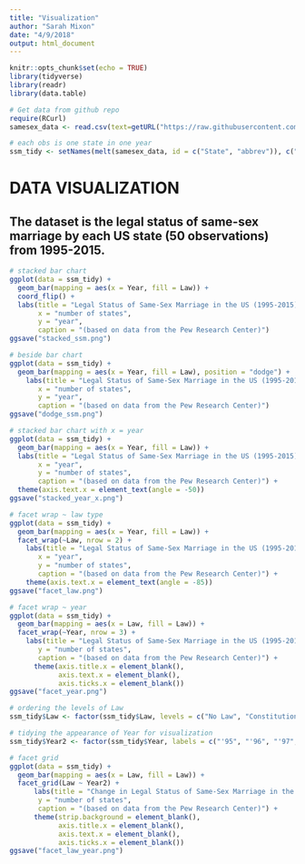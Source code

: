 ```yaml
---
title: "Visualization"
author: "Sarah Mixon"
date: "4/9/2018"
output: html_document
---
```


```r
knitr::opts_chunk$set(echo = TRUE)
library(tidyverse)
library(readr)
library(data.table)

# Get data from github repo 
require(RCurl)
samesex_data <- read.csv(text=getURL("https://raw.githubusercontent.com/zonination/samesmarriage/master/ssm.csv"))

# each obs is one state in one year
ssm_tidy <- setNames(melt(samesex_data, id = c("State", "abbrev")), c("State", "abbrev", "Year", "Law"))

```

# DATA VISUALIZATION 
## The dataset is the legal status of same-sex marriage by each US state (50 observations) from 1995-2015. 

```r

# stacked bar chart 
ggplot(data = ssm_tidy) +
  geom_bar(mapping = aes(x = Year, fill = Law)) +
  coord_flip() +
  labs(title = "Legal Status of Same-Sex Marriage in the US (1995-2015)",
       x = "number of states",
       y = "year",
       caption = "(based on data from the Pew Research Center)")
ggsave("stacked_ssm.png")

# beside bar chart
ggplot(data = ssm_tidy) +
  geom_bar(mapping = aes(x = Year, fill = Law), position = "dodge") +
    labs(title = "Legal Status of Same-Sex Marriage in the US (1995-2015)",
       x = "number of states",
       y = "year",
       caption = "(based on data from the Pew Research Center)")
ggsave("dodge_ssm.png")

```

```r

# stacked bar chart with x = year 
ggplot(data = ssm_tidy) +
  geom_bar(mapping = aes(x = Year, fill = Law)) +
  labs(title = "Legal Status of Same-Sex Marriage in the US (1995-2015)",
       x = "year",
       y = "number of states",
       caption = "(based on data from the Pew Research Center)") +
  theme(axis.text.x = element_text(angle = -50))
ggsave("stacked_year_x.png")

```

```r

# facet wrap ~ law type 
ggplot(data = ssm_tidy) +
  geom_bar(mapping = aes(x = Year, fill = Law)) +
  facet_wrap(~Law, nrow = 2) +
    labs(title = "Legal Status of Same-Sex Marriage in the US (1995-2015)",
       x = "year",
       y = "number of states",
       caption = "(based on data from the Pew Research Center)") +
    theme(axis.text.x = element_text(angle = -85))
ggsave("facet_law.png")

# facet wrap ~ year
ggplot(data = ssm_tidy) +
  geom_bar(mapping = aes(x = Law, fill = Law)) +
  facet_wrap(~Year, nrow = 3) +
    labs(title = "Legal Status of Same-Sex Marriage in the US (1995-2015)",
       y = "number of states",
       caption = "(based on data from the Pew Research Center)") +
      theme(axis.title.x = element_blank(),
            axis.text.x = element_blank(),
            axis.ticks.x = element_blank())
ggsave("facet_year.png")
```


```r

# ordering the levels of Law
ssm_tidy$Law <- factor(ssm_tidy$Law, levels = c("No Law", "Constitutional Ban", "Statutory Ban", "Legal"), labels = c("No Law", "Constitutional Ban", "Statutory Ban", "Legal"))

# tidying the appearance of Year for visualization
ssm_tidy$Year2 <- factor(ssm_tidy$Year, labels = c("'95", "'96", "'97", "'98", "'99", "'00", "'01", "'02", "'03", "'04", "'05", "'06", "'07", "'08", "'09", "'10", "'11", "'12", "'13", "'14", "'15"))

# facet grid
ggplot(data = ssm_tidy) +
  geom_bar(mapping = aes(x = Law, fill = Law)) +
  facet_grid(Law ~ Year2) +
      labs(title = "Change in Legal Status of Same-Sex Marriage in the US (1995-2015)",
       y = "number of states",
       caption = "(based on data from the Pew Research Center)") +
      theme(strip.background = element_blank(),
            axis.title.x = element_blank(),
            axis.text.x = element_blank(),
            axis.ticks.x = element_blank())
ggsave("facet_law_year.png")  

```



